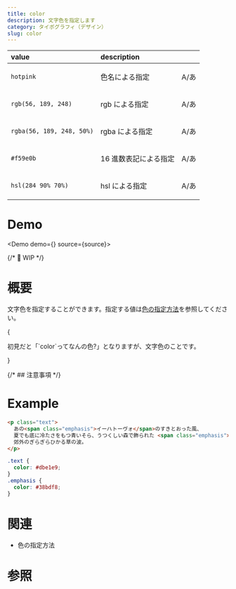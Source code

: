```yaml
---
title: color
description: 文字色を指定します
category: タイポグラフィ（デザイン）
slug: color
---
```



| value                                                                         | description           |                                                    |
| :---------------------------------------------------------------------------- | :-------------------- | -------------------------------------------------- |
| <span className="text-[hotpink]">`hotpink`</span>                             | 色名による指定        | <p className="text-[hotpink]">A/あ</p>             |
| <span className="text-[rgb(56_189_248)]">`rgb(56, 189, 248)`</span>           | rgb による指定        | <p className="text-[rgb(56_189_248)]">A/あ</p>     |
| <span className="text-[rgb(56,189,248,50%)]">`rgba(56, 189, 248, 50%)`</span> | rgba による指定       | <p className="text-[rgb(56,189,248,50%)]">A/あ</p> |
| <span className="text-[#f59e0b]">`#f59e0b`</span>                             | 16 進数表記による指定 | <p className="text-[#f59e0b]">A/あ</p>             |
| <span className="text-[hsl(284_90%_70%)]">`hsl(284 90% 70%)`</span>           | hsl による指定        | <p className="text-[hsl(284_90%_70%)]">A/あ</p>    |

# Demo

<Demo demo={<Preview />} source={source}>
  <Snippet />
</Demo>

{/* 🚧 WIP */}

# 概要

文字色を指定することができます。指定する値は[色の指定方法](/article/color)を参照してください。

{

<p className="text-sm text-twhite-50 opacity-70">
  初見だと「`color`ってなんの色?」となりますが、文字色のことです。
</p>
}

{/* ## 注意事項 */}

# Example

```html
<p class="text">
  あの<span class="emphasis">イーハトーヴォ</span>のすきとおった風、
  夏でも底に冷たさをもつ青いそら、うつくしい森で飾られた <span class="emphasis">モリーオ市</span>、
  郊外のぎらぎらひかる草の波。
</p>
```

```css
.text {
  color: #dbe1e9;
}
.emphasis {
  color: #38bdf8;
}
```

# 関連

- 色の指定方法

# 参照
